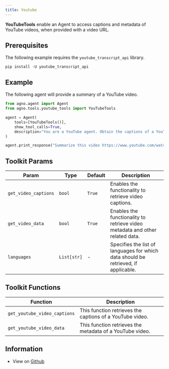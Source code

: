 ```yaml
---
title: Youtube
---
```


**YouTubeTools** enable an Agent to access captions and metadata of YouTube videos, when provided with a video URL.

## Prerequisites

The following example requires the `youtube_transcript_api` library.

```shell
pip install -U youtube_transcript_api
```

## Example

The following agent will provide a summary of a YouTube video.

```python cookbook/tools/youtube_tools.py
from agno.agent import Agent
from agno.tools.youtube_tools import YouTubeTools

agent = Agent(
    tools=[YouTubeTools()],
    show_tool_calls=True,
    description="You are a YouTube agent. Obtain the captions of a YouTube video and answer questions.",
)

agent.print_response("Summarize this video https://www.youtube.com/watch?v=Iv9dewmcFbs&t", markdown=True)
```

## Toolkit Params

| Param | Type | Default | Description |
| --- | --- | --- | --- |
| `get_video_captions` | `bool` | `True` | Enables the functionality to retrieve video captions. |
| `get_video_data` | `bool` | `True` | Enables the functionality to retrieve video metadata and other related data. |
| `languages` | `List[str]` | - | Specifies the list of languages for which data should be retrieved, if applicable. |

## Toolkit Functions

| Function | Description |
| --- | --- |
| `get_youtube_video_captions` | This function retrieves the captions of a YouTube video. |
| `get_youtube_video_data` | This function retrieves the metadata of a YouTube video. |

## Information

- View on [Github](https://github.com/phidatahq/agno/blob/main/libs/agno/agno/tools/youtube_tools.py)
